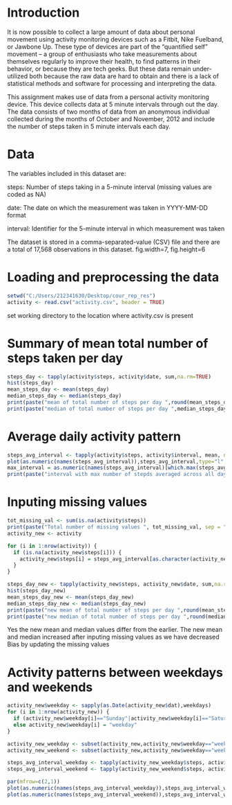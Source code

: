 Introduction
========================================================
It is now possible to collect a large amount of data about personal movement using activity monitoring devices such as a Fitbit, Nike Fuelband, or Jawbone Up. These type of devices are part of the "quantified self" movement -- a group of enthusiasts who take measurements about themselves regularly to improve their health, to find patterns in their behavior, or because they are tech geeks. But these data remain under-utilized both because the raw data are hard to obtain and there is a lack of statistical methods and software for processing and interpreting the data.

This assignment makes use of data from a personal activity monitoring device. This device collects data at 5 minute intervals through out the day. The data consists of two months of data from an anonymous individual collected during the months of October and November, 2012 and include the number of steps taken in 5 minute intervals each day.

Data
========================================================
The variables included in this dataset are:

steps: Number of steps taking in a 5-minute interval (missing values are coded as NA)

date: The date on which the measurement was taken in YYYY-MM-DD format

interval: Identifier for the 5-minute interval in which measurement was taken

The dataset is stored in a comma-separated-value (CSV) file and there are a total of 17,568 observations in this dataset.
fig.width=7, fig.height=6

Loading and preprocessing the data
========================================================
```r
setwd("C:/Users/212341630/Desktop/cour_rep_res")
activity <- read.csv("activity.csv", header = TRUE)
```

set working directory to the location where activity.csv is present

Summary of mean total number of steps taken per day
========================================================
```r
steps_day <- tapply(activity$steps, activity$date, sum,na.rm=TRUE)
hist(steps_day)
mean_steps_day <- mean(steps_day)
median_steps_day <- median(steps_day)
print(paste("mean of total number of steps per day ",round(mean_steps_day, digits = 2),sep="="))
print(paste("median of total number of steps per day ",median_steps_day,sep="="))
```
Average daily activity pattern
========================================================
```r
steps_avg_interval <- tapply(activity$steps, activity$interval, mean, na.rm=TRUE)
plot(as.numeric(names(steps_avg_interval)),steps_avg_interval,type="l",xlab="interval",ylab="avg_steps", main = "averaged across all days")
max_interval = as.numeric(names(steps_avg_interval)[which.max(steps_avg_interval)])
print(paste("interval with max number of stepds averaged across all days ", max_interval, sep="="))
```
Inputing missing values
========================================================
```r
tot_missing_val <- sum(is.na(activity$steps))
print(paste("Total number of missing values ", tot_missing_val, sep = "="))
activity_new <- activity

for (i in 1:nrow(activity)) {
  if (is.na(activity_new$steps[i])) {
    activity_new$steps[i] = steps_avg_interval[as.character(activity_new$interval[i])]
  }
}

steps_day_new <- tapply(activity_new$steps, activity_new$date, sum,na.rm=TRUE)
hist(steps_day_new)
mean_steps_day_new <- mean(steps_day_new)
median_steps_day_new <- median(steps_day_new)
print(paste("new mean of total number of steps per day ",round(mean_steps_day_new, digits = 2),sep="="))
print(paste("new median of total number of steps per day ",round(median_steps_day_new, digits = 2),sep="="))
```
Yes the new mean and median values differ from the earlier. The new mean and median increased after inputing missing values as we have decreased Bias by updating the missing values

Activity patterns between weekdays and weekends
========================================================
```r
activity_new$weekday <- sapply(as.Date(activity_new$dat),weekdays)
for (i in 1:nrow(activity_new)) {
  if (activity_new$weekday[i]=="Sunday"|activity_new$weekday[i]=="Saturday") activity_new$weekday[i] = "weekend"
  else activity_new$weekday[i] = "weekday"
}

activity_new_weekday <- subset(activity_new,activity_new$weekday=="weekday")
activity_new_weekend <- subset(activity_new,activity_new$weekday=="weekend")

steps_avg_interval_weekday <- tapply(activity_new_weekday$steps, activity_new_weekday$interval, mean, na.rm=TRUE)
steps_avg_interval_weekend <- tapply(activity_new_weekend$steps, activity_new_weekend$interval, mean, na.rm=TRUE)

par(mfrow=c(2,1))
plot(as.numeric(names(steps_avg_interval_weekday)),steps_avg_interval_weekday,type="l",xlab="interval",ylab="avg_steps",main = "weekday")
plot(as.numeric(names(steps_avg_interval_weekend)),steps_avg_interval_weekend,type="l",xlab="interval",ylab="avg_steps",main = "weekend")
```